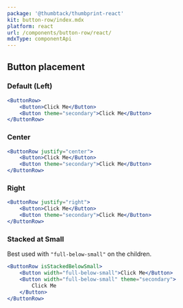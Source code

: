 ```yaml
---
package: '@thumbtack/thumbprint-react'
kit: button-row/index.mdx
platform: react
url: /components/button-row/react/
mdxType: componentApi
---
```


## Button placement

### Default (Left)

```jsx
<ButtonRow>
    <Button>Click Me</Button>
    <Button theme="secondary">Click Me</Button>
</ButtonRow>
```

### Center

```jsx
<ButtonRow justify="center">
    <Button>Click Me</Button>
    <Button theme="secondary">Click Me</Button>
</ButtonRow>
```

### Right

```jsx
<ButtonRow justify="right">
    <Button>Click Me</Button>
    <Button theme="secondary">Click Me</Button>
</ButtonRow>
```

### Stacked at Small

Best used with `"full-below-small"` on the children.

```jsx
<ButtonRow isStackedBelowSmall>
    <Button width="full-below-small">Click Me</Button>
    <Button width="full-below-small" theme="secondary">
        Click Me
    </Button>
</ButtonRow>
```
